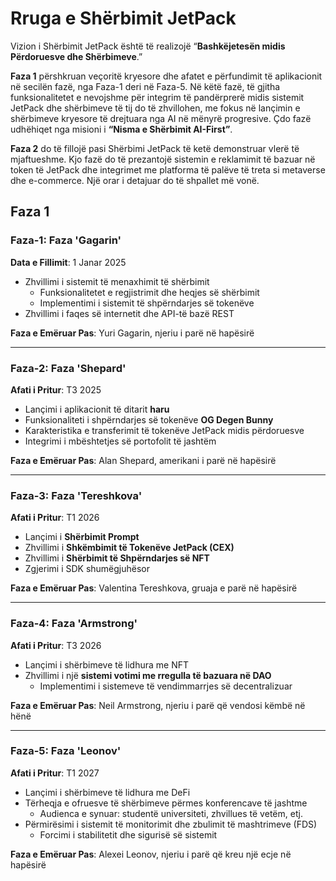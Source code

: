 # Rruga e Shërbimit JetPack

Vizion i Shërbimit JetPack është të realizojë “**Bashkëjetesën midis Përdoruesve dhe Shërbimeve**.”

**Faza 1** përshkruan veçoritë kryesore dhe afatet e përfundimit të aplikacionit në secilën fazë, nga Faza-1 deri në Faza-5. Në këtë fazë, të gjitha funksionalitetet e nevojshme për integrim të pandërprerë midis sistemit JetPack dhe shërbimeve të tij do të zhvillohen, me fokus në lançimin e shërbimeve kryesore të drejtuara nga AI në mënyrë progresive. Çdo fazë udhëhiqet nga misioni i **“Nisma e Shërbimit AI-First”**.

**Faza 2** do të fillojë pasi Shërbimi JetPack të ketë demonstruar vlerë të mjaftueshme. Kjo fazë do të prezantojë sistemin e reklamimit të bazuar në token të JetPack dhe integrimet me platforma të palëve të treta si metaverse dhe e-commerce. Një orar i detajuar do të shpallet më vonë.


## Faza 1

### **Faza-1: Faza 'Gagarin'**
**Data e Fillimit**: 1 Janar 2025

- Zhvillimi i sistemit të menaxhimit të shërbimit
  - Funksionalitetet e regjistrimit dhe heqjes së shërbimit
  - Implementimi i sistemit të shpërndarjes së tokenëve
- Zhvillimi i faqes së internetit dhe API-të bazë REST

**Faza e Emëruar Pas**: Yuri Gagarin, njeriu i parë në hapësirë

---

### **Faza-2: Faza 'Shepard'**
**Afati i Pritur**: T3 2025

- Lançimi i aplikacionit të ditarit **haru**
- Funksionaliteti i shpërndarjes së tokenëve **OG Degen Bunny**
- Karakteristika e transferimit të tokenëve JetPack midis përdoruesve
- Integrimi i mbështetjes së portofolit të jashtëm

**Faza e Emëruar Pas**: Alan Shepard, amerikani i parë në hapësirë

---

### **Faza-3: Faza 'Tereshkova'**
**Afati i Pritur**: T1 2026

- Lançimi i **Shërbimit Prompt**
- Zhvillimi i **Shkëmbimit të Tokenëve JetPack (CEX)**
- Zhvillimi i **Shërbimit të Shpërndarjes së NFT**
- Zgjerimi i SDK shumëgjuhësor

**Faza e Emëruar Pas**: Valentina Tereshkova, gruaja e parë në hapësirë

---

### **Faza-4: Faza 'Armstrong'**
**Afati i Pritur**: T3 2026

- Lançimi i shërbimeve të lidhura me NFT
- Zhvillimi i një **sistemi votimi me rregulla të bazuara në DAO**
  - Implementimi i sistemeve të vendimmarrjes së decentralizuar

**Faza e Emëruar Pas**: Neil Armstrong, njeriu i parë që vendosi këmbë në hënë

---

### **Faza-5: Faza 'Leonov'**
**Afati i Pritur**: T1 2027

- Lançimi i shërbimeve të lidhura me DeFi
- Tërheqja e ofruesve të shërbimeve përmes konferencave të jashtme
  - Audienca e synuar: studentë universiteti, zhvillues të vetëm, etj.
- Përmirësimi i sistemit të monitorimit dhe zbulimit të mashtrimeve (FDS)
  - Forcimi i stabilitetit dhe sigurisë së sistemit

**Faza e Emëruar Pas**: Alexei Leonov, njeriu i parë që kreu një ecje në hapësirë